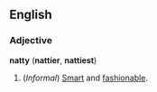 ==English==

===Adjective===
'''natty''' ('''nattier''', '''nattiest''')
# (''Informal'') [[Smart]] and [[fashionable]].